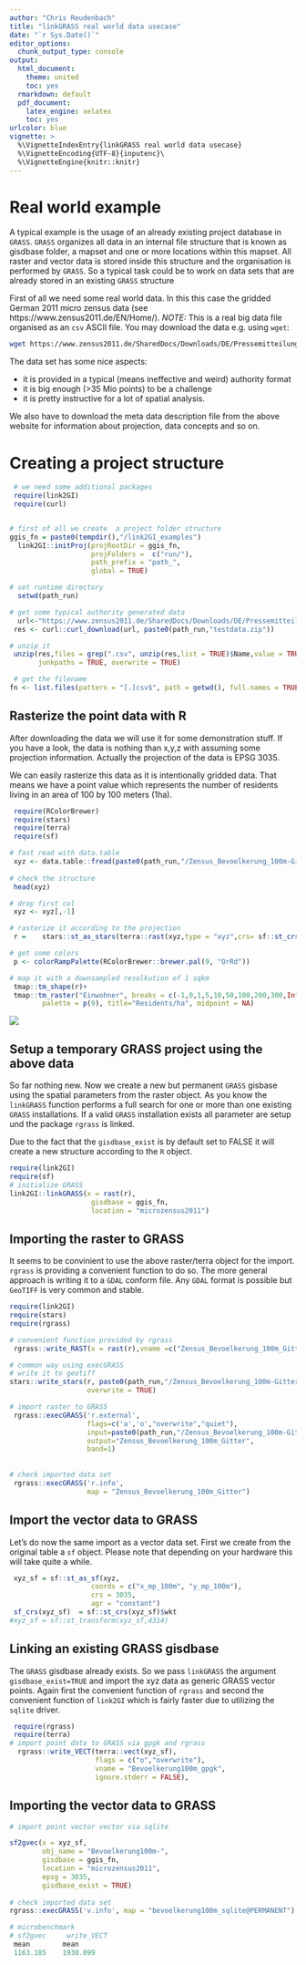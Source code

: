 ```yaml
---
author: "Chris Reudenbach"
title: "linkGRASS real world data usecase"
date: "`r Sys.Date()`"
editor_options:
  chunk_output_type: console
output:
  html_document: 
    theme: united
    toc: yes
  rmarkdown: default
  pdf_document:
    latex_engine: xelatex
    toc: yes
urlcolor: blue
vignette: >
  %\VignetteIndexEntry{linkGRASS real world data usecase}
  %\VignetteEncoding{UTF-8}{inputenc}\
  %\VignetteEngine{knitr::knitr}
---
```



#  Real world example
A typical example is the usage of an already existing project database in `GRASS`. `GRASS` organizes all data in an internal file structure that is known as gisdbase folder, a mapset and one or more locations within this mapset. All raster and vector data is stored inside this structure and the organisation is performed by `GRASS`. So a typical task could be to work on data sets that are already stored in an existing `GRASS` structure

First of all we need some real world data. In this this case the gridded German 2011 micro zensus data (see https://www.zensus2011.de/EN/Home/). *NOTE:* This is a real big data file organised as an `csv` ASCII file. You may download the data e.g. using `wget`:

```sh
wget https://www.zensus2011.de/SharedDocs/Downloads/DE/Pressemitteilung/DemografischeGrunddaten/csv_Bevoelkerung_100m_Gitter.zip?__blob=publicationFile&v=3

```
The data set has some nice aspects:

  - it is provided in a typical (means ineffective and weird) authority format
  - it is big enough (>35 Mio points) to be a challenge
  - it is pretty instructive for a lot of spatial analysis. 

We also have to download the meta data description file from the above website for information about projection, data concepts and so on.

# Creating a project structure

```r
 # we need some additional packages
 require(link2GI)
 require(curl)


# first of all we create  a project folder structure 
ggis_fn = paste0(tempdir(),"/link2GI_examples")
  link2GI::initProj(projRootDir = ggis_fn, 
                    projFolders =  c("run/"),
                    path_prefix = "path_",
                    global = TRUE)

# set runtime directory
  setwd(path_run)

# get some typical authority generated data 
  url<-"https://www.zensus2011.de/SharedDocs/Downloads/DE/Pressemitteilung/DemografischeGrunddaten/csv_Bevoelkerung_100m_Gitter.zip;jsessionid=294313DDBB57914D6636DE373897A3F2.2_cid389?__blob=publicationFile&v=3"
 res <- curl::curl_download(url, paste0(path_run,"testdata.zip"))

# unzip it
 unzip(res,files = grep(".csv", unzip(res,list = TRUE)$Name,value = TRUE),
       junkpaths = TRUE, overwrite = TRUE)

 # get the filename 
fn <- list.files(pattern = "[.]csv$", path = getwd(), full.names = TRUE)

```


## Rasterize the point data with R

After downloading the data we will use it for some demonstration stuff. If you have a look, the data is nothing than x,y,z with assuming some projection information. Actually the projection of the data is EPSG 3035. 

We can easily rasterize this data as it is intentionally gridded data. That means we have a point value which represents the number of residents living in an area of 100 by 100 meters (1ha).


```r
 require(RColorBrewer)
 require(stars)
 require(terra)
 require(sf)

# fast read with data.table 
 xyz <- data.table::fread(paste0(path_run,"/Zensus_Bevoelkerung_100m-Gitter.csv"))
 
# check the structure
 head(xyz)

# drop first col
 xyz <- xyz[,-1]

# rasterize it according to the projection 
 r =	stars::st_as_stars(terra::rast(xyz,type = "xyz",crs= sf::st_crs(3035)$wkt))

# get some colors
 p <- colorRampPalette(RColorBrewer::brewer.pal(9, "OrRd"))

# map it with a downsampled resolkution of 1 sqkm
 tmap::tm_shape(r)+
 tmap::tm_raster("Einwohner", breaks = c(-1,0,1,5,10,50,100,200,300,Inf),  
		palette = p(9), title="Residents/ha", midpoint = NA) 

```

![](https://raw.githubusercontent.com/r-spatial/link2GI/master/figures/residents.png)


## Setup a temporary GRASS project using the above data

So far nothing new. Now we create a new but permanent `GRASS` gisbase using the spatial parameters from the raster object. As you know the `linkGRASS` function performs a full search for one or more than one existing  `GRASS` installations. If a valid `GRASS` installation exists all parameter are setup und the package `rgrass`  is linked.

Due to the fact that the `gisdbase_exist` is by default set to FALSE it will create a new structure according to the `R` object. 


```r
require(link2GI)
require(sf)
# initialize GRASS 
link2GI::linkGRASS(x = rast(r), 
                    gisdbase = ggis_fn,
                    location = "microzensus2011")   
```


## Importing the raster to GRASS
It seems to be convinient to use the above raster/terra object for the import. `rgrass` is providing a convenient function to do so. The more general approach is writing it to a `GDAL` conform file. Any `GDAL` format is possible but `GeoTIFF` is very common and stable.


```r
require(link2GI)
require(stars)
require(rgrass)

# convenient function provided by rgrass 
 rgrass::write_RAST(x = rast(r),vname =c("Zensus_Bevoelkerung_100m_Gitter"), flags=c("o", "overwrite"))

# common way using execGRASS  
# write it to geotiff
stars::write_stars(r, paste0(path_run,"/Zensus_Bevoelkerung_100m-Gitter.tif"), 
                   overwrite = TRUE)

# import raster to GRASS
 rgrass::execGRASS('r.external',
                   flags=c('a','o',"overwrite","quiet"),
                   input=paste0(path_run,"/Zensus_Bevoelkerung_100m-Gitter.tif"),
                   output="Zensus_Bevoelkerung_100m_Gitter",
                   band=1)
 
  
# check imported data set
 rgrass::execGRASS('r.info',
                   map = "Zensus_Bevoelkerung_100m_Gitter") 

```

## Import the vector data to GRASS

Let's do now the same import as a vector data set. First we create from the original table a `sf` object. Please note that depending on your hardware this will take quite a while.


```r

 xyz_sf = sf::st_as_sf(xyz,
                    coords = c("x_mp_100m", "y_mp_100m"),
                    crs = 3035,
                    agr = "constant")
 sf_crs(xyz_sf)  = sf::st_crs(xyz_sf)$wkt
#xyz_sf = sf::st_transform(xyz_sf,4314)

```

## Linking an existing GRASS gisdbase

The `GRASS` gisdbase already exists. So we pass `linkGRASS` the argument `gisdbase_exist=TRUE` and import the xyz data as generic GRASS vector points. Again first the convenient function of `rgrass` and second the convenient function of `link2GI` which is fairly faster due to utilizing the `sqlite` driver. 


```r
 require(rgrass)
 require(terra)
# import point data to GRASS via gpgk and rgrass
  rgrass::write_VECT(terra::vect(xyz_sf),
                     flags = c("o","overwrite"),
                     vname = "Bevoelkerung100m_gpgk",
                     ignore.stderr = FALSE), 
```


## Importing the vector data to GRASS

```r

# import point vector vector via sqlite 

sf2gvec(x = xyz_sf,
        obj_name = "Bevoelkerung100m-",
        gisdbase = ggis_fn,
        location = "microzensus2011",
        epsg = 3035,
        gisdbase_exist = TRUE)
  
# check imported data set
rgrass::execGRASS('v.info', map = "bevoelkerung100m_sqlite@PERMANENT")   
```

```r
# microbenchmark  
# sf2gvec     write_VECT
 mean        mean   
 1163.185    1930.099
```

